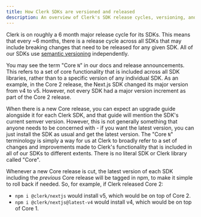 ```yaml
---
title: How Clerk SDKs are versioned and released
description: An overview of Clerk's SDK release cycles, versioning, and release terminology.
---
```


Clerk is on roughly a 6 month major release cycle for its SDKs. This means that every \~6 months, there is a release cycle across all SDKs that may include breaking changes that need to be released for any given SDK. All of our SDKs use [semantic versioning](https://semver.org/) independently.

You may see the term "Core `N`" in our docs and release announcements. This refers to a set of core functionality that is included across all SDK libraries, rather than to a specific version of any individual SDK. As an example, in the Core 2 release, the Next.js SDK changed its major version from v4 to v5. However, not every SDK had a major version increment as part of the Core 2 release.

When there is a new Core release, you can expect an upgrade guide alongside it for each Clerk SDK, and that guide will mention the SDK's current semver version. However, this is not generally something that anyone needs to be concerned with - if you want the latest version, you can just install the SDK as usual and get the latest version. The "Core `N`" terminology is simply a way for us at Clerk to broadly refer to a set of changes and improvements made to Clerk's functionality that is included in all of our SDKs to different extents. There is no literal SDK or Clerk library called "Core".

Whenever a new Core release is cut, the latest version of each SDK including the _previous_ Core release will be tagged in npm, to make it simple to roll back if needed. So, for example, if Clerk released Core 2:

- `npm i @clerk/nextjs` would install v5, which would be on top of Core 2.
- `npm i @clerk/nextjs@latest-v4` would install v4, which would be on top of Core 1.
